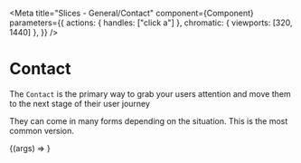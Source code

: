 
<Meta
  title="Slices - General/Contact"
  component={Component}
  parameters={{
    actions: { handles: ["click a"] },
    chromatic: { viewports: [320, 1440] },
  }}
/>

# Contact

The `Contact` is the primary way to grab your users attention and move them to the next stage of their user journey

They can come in many forms depending on the situation. This is the most common version.

<Preview withToolbar>
  <Story name="Contact" args={mocks}>
    {(args) => <Component {...args} />}
  </Story>
  <div />
</Preview>

<ArgsTable story="Contact" />

